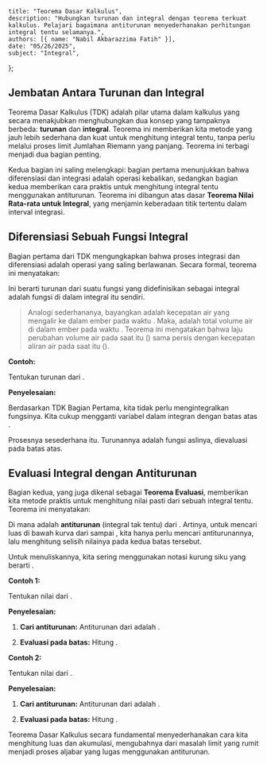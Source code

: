     title: "Teorema Dasar Kalkulus",
    description: "Hubungkan turunan dan integral dengan teorema terkuat kalkulus. Pelajari bagaimana antiturunan menyederhanakan perhitungan integral tentu selamanya.",
    authors: [{ name: "Nabil Akbarazzima Fatih" }],
    date: "05/26/2025",
    subject: "Integral",
};

## Jembatan Antara Turunan dan Integral

Teorema Dasar Kalkulus (TDK) adalah pilar utama dalam kalkulus yang secara menakjubkan menghubungkan dua konsep yang tampaknya berbeda: **turunan** dan **integral**. Teorema ini memberikan kita metode yang jauh lebih sederhana dan kuat untuk menghitung integral tentu, tanpa perlu melalui proses limit Jumlahan Riemann yang panjang. Teorema ini terbagi menjadi dua bagian penting.

Kedua bagian ini saling melengkapi: bagian pertama menunjukkan bahwa diferensiasi dan integrasi adalah operasi kebalikan, sedangkan bagian kedua memberikan cara praktis untuk menghitung integral tentu menggunakan antiturunan. Teorema ini dibangun atas dasar **Teorema Nilai Rata-rata untuk Integral**, yang menjamin keberadaan titik tertentu dalam interval integrasi.

## Diferensiasi Sebuah Fungsi Integral

Bagian pertama dari TDK mengungkapkan bahwa proses integrasi dan diferensiasi adalah operasi yang saling berlawanan. Secara formal, teorema ini menyatakan:

<BlockMath math="F(x) = \int_{a}^{x} f(t) \, dt \implies F'(x) = f(x)" />

Ini berarti turunan dari suatu fungsi yang didefinisikan sebagai integral adalah fungsi di dalam integral itu sendiri.

> Analogi sederhananya, bayangkan <InlineMath math="f(t)" /> adalah kecepatan air yang mengalir ke dalam ember pada waktu <InlineMath math="t" />. Maka, <InlineMath math="F(x)" /> adalah total volume air di dalam ember pada waktu <InlineMath math="x" />. Teorema ini mengatakan bahwa laju perubahan volume air pada saat itu (<InlineMath math="F'(x)" />) sama persis dengan kecepatan aliran air pada saat itu (<InlineMath math="f(x)" />).

**Contoh:**

Tentukan turunan dari <InlineMath math="F(x) = \int_{1}^{x} \sqrt{2+t} \, dt" />.

**Penyelesaian:**

Berdasarkan TDK Bagian Pertama, kita tidak perlu mengintegralkan fungsinya. Kita cukup mengganti variabel <InlineMath math="t" /> dalam integran dengan batas atas <InlineMath math="x" />.

<BlockMath math="\frac{d}{dx} \left( \int_{1}^{x} \sqrt{2+t} \, dt \right) = \sqrt{2+x}" />

Prosesnya sesederhana itu. Turunannya adalah fungsi aslinya, dievaluasi pada batas atas.

## Evaluasi Integral dengan Antiturunan

Bagian kedua, yang juga dikenal sebagai **Teorema Evaluasi**, memberikan kita metode praktis untuk menghitung nilai pasti dari sebuah integral tentu. Teorema ini menyatakan:

<BlockMath math="\int_{a}^{b} f(x) \, dx = F(b) - F(a)" />

Di mana <InlineMath math="F(x)" /> adalah **antiturunan** (integral tak tentu) dari <InlineMath math="f(x)" />. Artinya, untuk mencari luas di bawah kurva <InlineMath math="f(x)" /> dari <InlineMath math="a" /> sampai <InlineMath math="b" />, kita hanya perlu mencari antiturunannya, lalu menghitung selisih nilainya pada kedua batas tersebut.

Untuk menuliskannya, kita sering menggunakan notasi kurung siku <InlineMath math="[F(x)]_{a}^{b}" /> yang berarti <InlineMath math="F(b) - F(a)" />.

**Contoh 1:**

Tentukan nilai dari <InlineMath math="\int_{1}^{3} x^2 \, dx" />.

**Penyelesaian:**

1.  **Cari antiturunan:** Antiturunan dari <InlineMath math="f(x) = x^2" /> adalah <InlineMath math="F(x) = \frac{1}{3}x^3" />.
2.  **Evaluasi pada batas:** Hitung <InlineMath math="F(3) - F(1)" />.

    <div className="flex flex-col gap-4">
    <BlockMath math="\int_{1}^{3} x^2 \, dx = \left[ \frac{1}{3}x^3 \right]_{1}^{3}" />
    <BlockMath math="= \left( \frac{1}{3}(3)^3 \right) - \left( \frac{1}{3}(1)^3 \right)" />
    <BlockMath math="= \frac{27}{3} - \frac{1}{3} = \frac{26}{3}" />
    </div>

**Contoh 2:**

Tentukan nilai dari <InlineMath math="\int_{1}^{5} (2x-1) \, dx" />.

**Penyelesaian:**

1.  **Cari antiturunan:** Antiturunan dari <InlineMath math="f(x) = 2x - 1" /> adalah <InlineMath math="F(x) = x^2 - x" />.
2.  **Evaluasi pada batas:** Hitung <InlineMath math="F(5) - F(1)" />.

    <div className="flex flex-col gap-4">
    <BlockMath math="\int_{1}^{5} (2x-1) \, dx = \left[ x^2 - x \right]_{1}^{5}" />
    <BlockMath math="= (5^2 - 5) - (1^2 - 1)" />
    <BlockMath math="= (25 - 5) - (1 - 1)" />
    <BlockMath math="= 20 - 0 = 20" />
    </div>

Teorema Dasar Kalkulus secara fundamental menyederhanakan cara kita menghitung luas dan akumulasi, mengubahnya dari masalah limit yang rumit menjadi proses aljabar yang lugas menggunakan antiturunan.